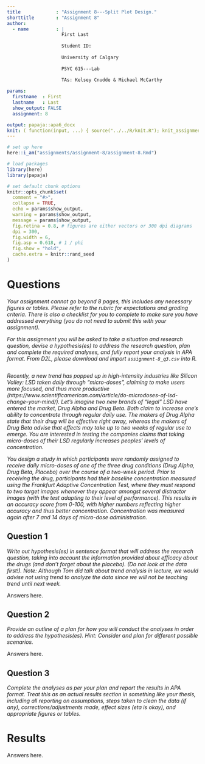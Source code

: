 ```yaml
---
title             : "Assignment 8---Split Plot Design."
shorttitle        : "Assignment 8"
author: 
  - name          : |
                    First Last
                    
                    Student ID: 
                    
                    University of Calgary
                    
                    PSYC 615---Lab
                    
                    TAs: Kelsey Cnudde & Michael McCarthy

params:
  firstname  : First
  lastname   : Last
  show_output: FALSE
  assignment: 8

output: papaja::apa6_docx
knit: ( function(input, ...) { source("../../R/knit.R"); knit_assignment(input, ...) })
---
```


```r
# set up here
here::i_am("assignments/assignment-8/assignment-8.Rmd")

# load packages
library(here)
library(papaja)

# set default chunk options
knitr::opts_chunk$set(
  comment = "#>",
  collapse = TRUE,
  echo = params$show_output,
  warning = params$show_output,
  message = params$show_output,
  fig.retina = 0.8, # figures are either vectors or 300 dpi diagrams
  dpi = 300,
  fig.width = 6,
  fig.asp = 0.618, # 1 / phi
  fig.show = "hold",
  cache.extra = knitr::rand_seed
)
```

# Questions

*Your assignment cannot go beyond 8 pages, this includes any necessary figures or tables. Please refer to the rubric for expectations and grading criteria. There is also a checklist for you to complete to make sure you have addressed everything (you do not need to submit this with your assignment).*

*For this assignment you will be asked to take a situation and research question, devise a hypothesis(es) to address the research question, plan and complete the required analyses, and fully report your analysis in APA format. From D2L, please download and import `assignment-8_q3.csv` into R.*

```r

```

*Recently, a new trend has popped up in high-intensity industries like Silicon Valley: LSD taken daily through “micro-doses”, claiming to make users more focused, and thus more productive (https://www.scientificamerican.com/article/do-microdoses-of-lsd-change-your-mind/). Let’s imagine two new brands of “legal” LSD have entered the market, Drug Alpha and Drug Beta. Both claim to increase one’s ability to concentrate through regular daily use. The makers of Drug Alpha state that their drug will be effective right away, whereas the makers of Drug Beta advise that effects may take up to two weeks of regular use to emerge. You are interested in testing the companies claims that taking micro-doses of their LSD regularly increases peoples’ levels of concentration.*

*You design a study in which participants were randomly assigned to receive daily micro-doses of one of the three drug conditions (Drug Alpha, Drug Beta, Placebo) over the course of a two-week period. Prior to receiving the drug, participants had their baseline concentration measured using the Frankfurt Adaptive Concentration Test, where they must respond to two target images whenever they appear amongst several distractor images (with the test adapting to their level of performance). This results in an accuracy score from 0-100, with higher numbers reflecting higher accuracy and thus better concentration. Concentration was measured again after 7 and 14 days of micro-dose administration.*

## Question 1

*Write out hypothesis(es) in sentence format that will address the research question, taking into account the information provided about efficacy about the drugs (and don’t forget about the placebo). (Do not look at the data first!). Note: Although Tom did talk about trend analysis in lecture, we would advise not using trend to analyze the data since we will not be teaching trend until next week.*

Answers here.

\newpage

## Question 2

*Provide an outline of a plan for how you will conduct the analyses in order to address the hypothesis(es). Hint: Consider and plan for different possible scenarios.*

Answers here.

\newpage

## Question 3

*Complete the analyses as per your plan and report the results in APA format. Treat this as an actual results section in something like your thesis, including all reporting on assumptions, steps taken to clean the data (if any), corrections/adjustments made, effect sizes (eta is okay), and appropriate figures or tables.*

# Results

Answers here.
